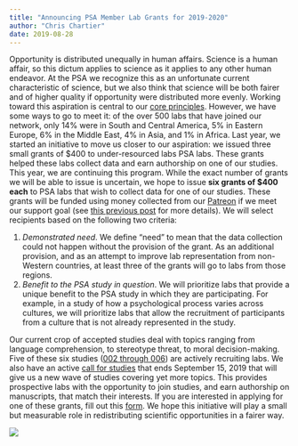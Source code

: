 ```yaml
---
title: "Announcing PSA Member Lab Grants for 2019-2020"
author: "Chris Chartier"
date: 2019-08-28
---
```


Opportunity is distributed unequally in human affairs. Science is a
human affair, so this dictum applies to science as it applies to any
other human endeavor. At the PSA we recognize this as an unfortunate
current characteristic of science, but we also think that science will
be both fairer and of higher quality if opportunity were distributed
more evenly. Working toward this aspiration is central to our [core
principles](https://psyarxiv.com/785qu/). However, we have some ways to
go to meet it: of the over 500 labs that have joined our network, only
14% were in South and Central America, 5% in Eastern Europe, 6% in the
Middle East, 4% in Asia, and 1% in Africa. Last year, we started an
initiative to move us closer to our aspiration: we issued three small
grants of \$400 to under-resourced labs PSA labs. These grants helped
these labs collect data and earn authorship on one of our studies. This
year, we are continuing this program. While the exact number of grants
we will be able to issue is uncertain, we hope to issue **six grants of
\$400 each** to PSA labs that wish to collect data for one of our
studies. These grants will be funded using money collected from our
[Patreon](https://www.patreon.com/psysciacc) if we meet our support goal
(see [this previous
post](https://psysciacc.org/2019/08/27/the-psas-patreon-sustainability-drive/)
for more details). We will select recipients based on the following two
criteria:

1.  *Demonstrated need*. We define "need" to mean that the data
    collection could not happen without the provision of the grant. As
    an additional provision, and as an attempt to improve lab
    representation from non-Western countries, at least three of the
    grants will go to labs from those regions.
2.  *Benefit to the PSA study in question*. We will prioritize labs that
    provide a unique benefit to the PSA study in which they are
    participating. For example, in a study of how a psychological
    process varies across cultures, we will prioritize labs that allow
    the recruitment of participants from a culture that is not already
    represented in the study.

Our current crop of accepted studies deal with topics ranging from
language comprehension, to stereotype threat, to moral decision-making.
Five of these six studies ([002 through
006](https://psysciacc.org/studies/)) are actively recruiting labs. We
also have an active [call for
studies](https://psysciacc.org/2019-call-for-studies/) that ends
September 15, 2019 that will give us a new wave of studies covering yet
more topics. This provides prospective labs with the opportunity to join
studies, and earn authorship on manuscripts, that match their interests.
If you are interested in applying for one of these grants, fill out this
[form](https://docs.google.com/forms/d/e/1FAIpQLSeW-qQXZSuvqLaVEwlfaEeKiE2I6cEzNkHyU-arQzVpLoo-Wg/viewform?usp=sf_link).
We hope this initiative will play a small but measurable role in
redistributing scientific opportunities in a fairer way.

![](images/capture-1.jpg)

